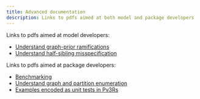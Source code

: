 ```yaml
---
title: Advanced documentation
description: Links to pdfs aimed at both model and package developers
---
```


Links to pdfs aimed at model developers:

- [Understand graph-prior ramifications](graph-prior.pdf)
- [Understand half-sibling misspecification](half-siblings.pdf)

Links to pdfs aimed at package developers: 

- [Benchmarking](benchmarking.pdf)
- [Understand graph and partition enumeration](enumerate.pdf)
- [Examples encoded as unit tests in Pv3Rs](examples.pdf)

